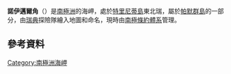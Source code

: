 {{coord|63|42|S|60|34|W|display=title}}

'''諾伊邁爾角'''（{{lang-en|Cape Neumayer}}）是[[南極洲|南極洲]]的海岬，處於[[特里尼蒂島|特里尼蒂島]]東北瑞，屬於[[帕默群島|帕默群島]]的一部分，由[[瑞典|瑞典]]探險隊繪入地圖和命名，現時由[[南極條約體系|南極條約體系]]管理。

==參考資料==
{{usgs-gazetteer}}

{{Antarctica-geo-stub}}
[[Category:南極洲海岬|Category:南極洲海岬]]